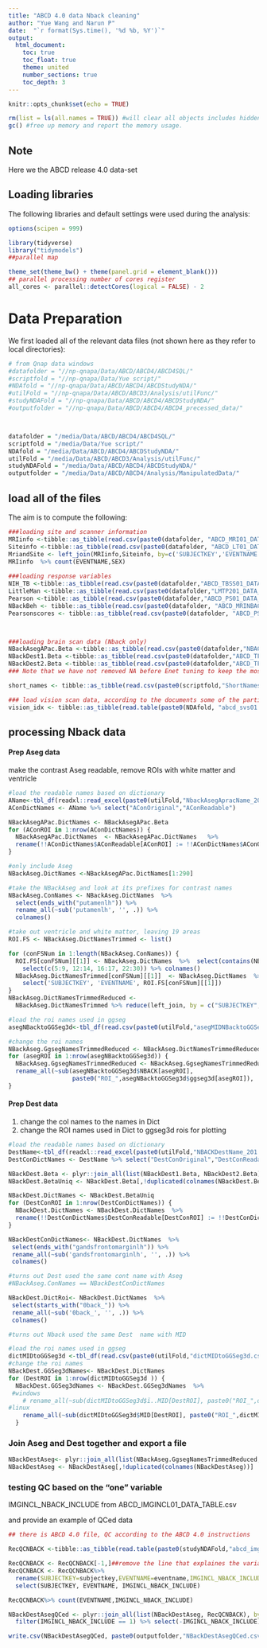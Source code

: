 ```yaml
---
title: "ABCD 4.0 data Nback cleaning"
author: "Yue Wang and Narun P"
date:  "`r format(Sys.time(), '%d %b, %Y')`"
output: 
  html_document:
    toc: true
    toc_float: true
    theme: united
    number_sections: true
    toc_depth: 3
---
```


```r
knitr::opts_chunk$set(echo = TRUE)
```


```r
rm(list = ls(all.names = TRUE)) #will clear all objects includes hidden objects.
gc() #free up memory and report the memory usage.
```

## Note
Here we the ABCD release 4.0 data-set

## Loading libraries
The following libraries and default settings were used during the analysis:


```r
options(scipen = 999)

library(tidyverse)
library("tidymodels")
##parallel map

theme_set(theme_bw() + theme(panel.grid = element_blank()))
## parallel processing number of cores register
all_cores <- parallel::detectCores(logical = FALSE) - 2
```

# Data Preparation


We first loaded all of the relevant data files (not shown here as they refer to local directories):

```r
# from Qnap data windows
#datafolder = "//np-qnapa/Data/ABCD/ABCD4/ABCD4SQL/"
#scriptfold = "//np-qnapa/Data/Yue script/"
#NDAfold = "//np-qnapa/Data/ABCD/ABCD4/ABCDStudyNDA/"
#utilFold = "//np-qnapa/Data/ABCD/ABCD3/Analysis/utilFunc/"
#studyNDAFold = "//np-qnapa/Data/ABCD/ABCD4/ABCDStudyNDA/"
#outputfolder = "//np-qnapa/Data/ABCD/ABCD4/ABCD4_precessed_data/"



datafolder = "/media/Data/ABCD/ABCD4/ABCD4SQL/"
scriptfold = "/media/Data/Yue script/"
NDAfold = "/media/Data/ABCD/ABCD4/ABCDStudyNDA/"
utilFold = "/media/Data/ABCD/ABCD3/Analysis/utilFunc/"
studyNDAFold = "/media/Data/ABCD/ABCD4/ABCDStudyNDA/"
outputfolder = "/media/Data/ABCD/ABCD4/Analysis/ManipulatedData/"

```

## load all of the files

The aim is to compute the following:  

 
```r

###loading site and scanner information
MRIinfo <-tibble::as_tibble(read.csv(paste0(datafolder, "ABCD_MRI01_DATA_TABLE.csv"))) 
Siteinfo <-tibble::as_tibble(read.csv(paste0(datafolder, "ABCD_LT01_DATA_TABLE.csv")))
MriandSite <- left_join(MRIinfo,Siteinfo, by=c('SUBJECTKEY','EVENTNAME'))
MRIinfo  %>% count(EVENTNAME,SEX)
  
###loading response variables
NIH_TB <-tibble::as_tibble(read.csv(paste0(datafolder,"ABCD_TBSS01_DATA_TABLE.csv"))) 
LittleMan <-tibble::as_tibble(read.csv(paste0(datafolder,"LMTP201_DATA_TABLE.csv"))) 
Pearson <-tibble::as_tibble(read.csv(paste0(datafolder,"ABCD_PS01_DATA_TABLE.csv"))) 
NBackBeh <- tibble::as_tibble(read.csv(paste0(datafolder, "ABCD_MRINBACK02_DATA_TABLE.csv")) ) 
Pearsonscores <- tibble::as_tibble(read.csv(paste0(datafolder, "ABCD_PS01_DATA_TABLE.csv")) ) 



###loading brain scan data (Nback only)
NBackAsegAPac.Beta <-tibble::as_tibble(read.csv(paste0(datafolder,"NBACK_BWROI02_DATA_TABLE.csv"))) 
NBackDest1.Beta <-tibble::as_tibble(read.csv(paste0(datafolder,"ABCD_TFABWDP101_DATA_TABLE.csv"))) 
NBackDest2.Beta <-tibble::as_tibble(read.csv(paste0(datafolder,"ABCD_TFABWDP201_DATA_TABLE.csv"))) 
### Note that we have not removed NA before Enet tuning to keep the most number of participants

short_names <- tibble::as_tibble(read.csv(paste0(scriptfold,"ShortNames_all.csv") ))

### load vision scan data, according to the documents some of the participants cannot see the IPad screen
vision_idx <- tibble::as_tibble(read.table(paste0(NDAfold, "abcd_svs01.txt"),header = TRUE))


```


## processing Nback data





#### Prep Aseg data
make the contrast Aseg readable, remove ROIs with white matter and ventricle 

```r
#load the readable names based on dictionary
AName<-tbl_df(readxl::read_excel(paste0(utilFold,"NbackAsegApracName_201.xlsx")))
AConDictNames <- AName %>% select("AConOriginal","AConReadable")

NBackAsegAPac.DictNames <- NBackAsegAPac.Beta 
for (AConROI in 1:nrow(AConDictNames)) {
  NBackAsegAPac.DictNames  <- NBackAsegAPac.DictNames   %>%
  rename(!!AConDictNames$AConReadable[AConROI] := !!AConDictNames$AConOriginal[AConROI])  
}

#only include Aseg
NBackAseg.DictNames <-NBackAsegAPac.DictNames[1:290]

#take the NBackAseg and look at its prefixes for contrast names
NBackAseg.ConNames <- NBackAseg.DictNames  %>%
  select(ends_with("putamenlh")) %>%
  rename_all(~sub('putamenlh', '', .)) %>%
  colnames()

#take out ventricle and white matter, leaving 19 areas
ROI.FS <- NBackAseg.DictNamesTrimmed <- list()

for (conFSNum in 1:length(NBackAseg.ConNames)) {
  ROI.FS[conFSNum][[1]] <- NBackAseg.DictNames  %>%  select(contains(NBackAseg.ConNames[conFSNum])) %>% 
    select(c(5:9, 12:14, 16:17, 22:30)) %>% colnames()
  NBackAseg.DictNamesTrimmed[conFSNum][[1]]  <- NBackAseg.DictNames  %>% 
    select('SUBJECTKEY', 'EVENTNAME', ROI.FS[conFSNum][[1]]) 
}
NBackAseg.DictNamesTrimmedReduced <- 
  NBackAseg.DictNamesTrimmed %>% reduce(left_join, by = c("SUBJECTKEY", 'EVENTNAME'))

#load the roi names used in ggseg
asegNBacktoGGSeg3d<-tbl_df(read.csv(paste0(utilFold,"asegMIDNBacktoGGSeg3d_19.csv")))

#change the roi names 
NBackAseg.GgsegNamesTrimmedReduced <- NBackAseg.DictNamesTrimmedReduced
for (asegROI in 1:nrow(asegNBacktoGGSeg3d)) {
  NBackAseg.GgsegNamesTrimmedReduced <- NBackAseg.GgsegNamesTrimmedReduced  %>%
  rename_all(~sub(asegNBacktoGGSeg3d$NBACK[asegROI], 
                  paste0("ROI_",asegNBacktoGGSeg3d$ggseg3d[asegROI]), .))
}

```


#### Prep Dest data
1) change the col names to the names in Dict
2) change the ROI names used in Dict to ggseg3d rois for plotting

```r

#load the readable names based on dictionary
DestName<-tbl_df(readxl::read_excel(paste0(utilFold,"NBACKDestName_201.xlsx")))
DestConDictNames <- DestName %>% select("DestConOriginal","DestConReadable")

NBackDest.Beta <- plyr::join_all(list(NBackDest1.Beta, NBackDest2.Beta), by= c("SUBJECTKEY", 'EVENTNAME'), type='left')
NBackDest.BetaUniq <- NBackDest.Beta[,!duplicated(colnames(NBackDest.Beta))]

NBackDest.DictNames <- NBackDest.BetaUniq
for (DestConROI in 1:nrow(DestConDictNames)) {
  NBackDest.DictNames <- NBackDest.DictNames  %>%
  rename(!!DestConDictNames$DestConReadable[DestConROI] := !!DestConDictNames$DestConOriginal[DestConROI])  
}

NBackDestConDictNames<- NBackDest.DictNames  %>%
 select(ends_with("gandsfrontomarginlh")) %>%
 rename_all(~sub('gandsfrontomarginlh', '', .)) %>%
 colnames()

#turns out Dest used the same cont name with Aseg
#NBackAseg.ConNames == NBackDestConDictNames

NBackDest.DictRoi<- NBackDest.DictNames  %>%
 select(starts_with("0back_")) %>%
 rename_all(~sub('0back_', '', .)) %>%
 colnames()

#turns out Nback used the same Dest  name with MID

#load the roi names used in ggseg
dictMIDtoGGSeg3d <-tbl_df(read.csv(paste0(utilFold,"dictMIDtoGGSeg3d.csv")))
#change the roi names 
NBackDest.GGSeg3dNames<- NBackDest.DictNames
for (DestROI in 1:nrow(dictMIDtoGGSeg3d )) {
  NBackDest.GGSeg3dNames <- NBackDest.GGSeg3dNames  %>%
 #windows
    # rename_all(~sub(dictMIDtoGGSeg3d$ï..MID[DestROI], paste0("ROI_",dictMIDtoGGSeg3d$ggseg3d[DestROI]), .))
#linux
    rename_all(~sub(dictMIDtoGGSeg3d$MID[DestROI], paste0("ROI_",dictMIDtoGGSeg3d$ggseg3d[DestROI]), .))
  }

```

### Join Aseg and Dest together and export a file
```r
NBackDestAseg<- plyr::join_all(list(NBackAseg.GgsegNamesTrimmedReduced, NBackDest.GGSeg3dNames), by=c("SUBJECTKEY", 'EVENTNAME'), type='left')
NBackDestAseg <- NBackDestAseg[,!duplicated(colnames(NBackDestAseg))]
```

### testing QC based on the "one" variable
IMGINCL_NBACK_INCLUDE from ABCD_IMGINCL01_DATA_TABLE.csv

and provide an example of QCed data
```r

## there is ABCD 4.0 file, QC according to the ABCD 4.0 instructions

RecQCNBACK <-tibble::as_tibble(read.table(paste0(studyNDAFold,"abcd_imgincl01.txt"),header=TRUE)) 

RecQCNBACK <- RecQCNBACK[-1,]##remove the line that explaines the variables
RecQCNBACK <- RecQCNBACK%>%
  rename(SUBJECTKEY=subjectkey,EVENTNAME=eventname,IMGINCL_NBACK_INCLUDE=imgincl_nback_include)%>%
  select(SUBJECTKEY, EVENTNAME, IMGINCL_NBACK_INCLUDE)

RecQCNBACK%>% count(EVENTNAME,IMGINCL_NBACK_INCLUDE)

NBackDestAsegQCed <- plyr::join_all(list(NBackDestAseg, RecQCNBACK), by=c("SUBJECTKEY", 'EVENTNAME'), type='left') %>%
  filter(IMGINCL_NBACK_INCLUDE == 1) %>% select(-IMGINCL_NBACK_INCLUDE)

```




```r

write.csv(NBackDestAsegQCed, paste0(outputfolder,"NBackDestAsegQCed.csv" ))

```